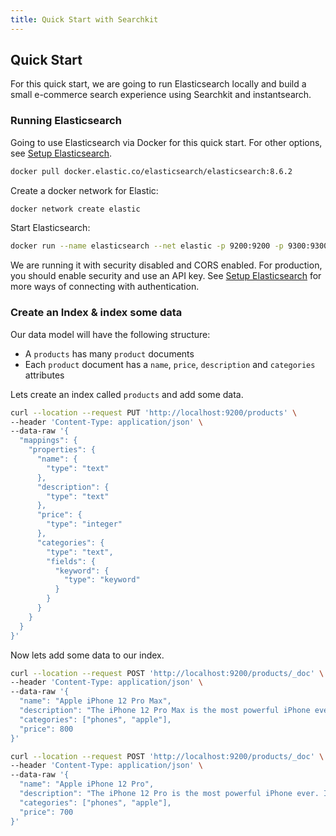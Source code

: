 ```yaml
---
title: Quick Start with Searchkit
---
```



## Quick Start

For this quick start, we are going to run Elasticsearch locally and build a small e-commerce search experience using Searchkit and instantsearch.

### Running Elasticsearch

Going to use Elasticsearch via Docker for this quick start. For other options, see [Setup Elasticsearch](/docs/guides/setup-elasticsearch).

```bash
docker pull docker.elastic.co/elasticsearch/elasticsearch:8.6.2
```

Create a docker network for Elastic:

```bash
docker network create elastic
```

Start Elasticsearch:

```bash
docker run --name elasticsearch --net elastic -p 9200:9200 -p 9300:9300 -e "discovery.type=single-node" -e "xpack.security.enabled=false" -e http.cors.enabled=true -e "http.cors.allow-origin='*'" -e http.cors.allow-headers=X-Requested-With,X-Auth-Token,Content-Type,Content-Length,Authorization -e http.cors.allow-credentials=true -e network.publish_host=localhost -e xpack.security.enabled=false docker.elastic.co/elasticsearch/elasticsearch:8.6.2
```

We are running it with security disabled and CORS enabled. For production, you should enable security and use an API key. See [Setup Elasticsearch](/docs/guides/setup-elasticsearch) for more ways of connecting with authentication. 

### Create an Index & index some data

Our data model will have the following structure:

- A `products` has many `product` documents
- Each `product` document has a `name`, `price`, `description` and `categories` attributes

Lets create an index called `products` and add some data.

```bash
curl --location --request PUT 'http://localhost:9200/products' \
--header 'Content-Type: application/json' \
--data-raw '{
  "mappings": {
    "properties": {
      "name": {
        "type": "text"
      },
      "description": {
        "type": "text"
      },
      "price": {
        "type": "integer"
      },
      "categories": {
        "type": "text",
        "fields": {
          "keyword": {
            "type": "keyword"
          }
        }
      }
    }
  }
}'
```

Now lets add some data to our index.

```bash
curl --location --request POST 'http://localhost:9200/products/_doc' \
--header 'Content-Type: application/json' \
--data-raw '{
  "name": "Apple iPhone 12 Pro Max",
  "description": "The iPhone 12 Pro Max is the most powerful iPhone ever. It has a 6.7-inch Super Retina XDR display, a Ceramic Shield front cover, and a triple-camera system with a LiDAR scanner. It also has a 5G connection, a 6-core CPU, and a 4-core GPU. The iPhone 12 Pro Max is available in 128GB, 256GB, and 512GB storage options.",
  "categories": ["phones", "apple"],
  "price": 800
}'

curl --location --request POST 'http://localhost:9200/products/_doc' \
--header 'Content-Type: application/json' \
--data-raw '{
  "name": "Apple iPhone 12 Pro",
  "description": "The iPhone 12 Pro is the most powerful iPhone ever. It has a 6.1-inch Super Retina XDR display, a Ceramic Shield front cover, and a triple-camera system with a LiDAR scanner. It also has a 5G connection, a 6-core CPU, and a 4-core GPU. The iPhone 12 Pro is available in 128GB, 256GB, and 512GB storage options.",
  "categories": ["phones", "apple"],
  "price": 700
}'
```